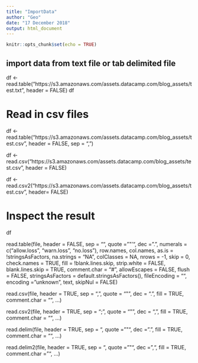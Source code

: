 ```yaml
---
title: "ImportData"
author: "Geo"
date: "17 December 2018"
output: html_document
---
```


```r
knitr::opts_chunk$set(echo = TRUE)
```


## import data from text file or tab delimited file

df <- read.table("https://s3.amazonaws.com/assets.datacamp.com/blog_assets/test.txt", 
                 header = FALSE)
df

# Read in csv files
df <- read.table("https://s3.amazonaws.com/assets.datacamp.com/blog_assets/test.csv", 
                 header = FALSE,
                 sep = ",")

df <- read.csv("https://s3.amazonaws.com/assets.datacamp.com/blog_assets/test.csv",
               header = FALSE)

df <- read.csv2("https://s3.amazonaws.com/assets.datacamp.com/blog_assets/test.csv", 
               header= FALSE)

# Inspect the result
df

read.table(file, header = FALSE, sep = "", quote = "\"'",
           dec = ".", numerals = c("allow.loss", "warn.loss", "no.loss"),
           row.names, col.names, as.is = !stringsAsFactors,
           na.strings = "NA", colClasses = NA, nrows = -1,
           skip = 0, check.names = TRUE, fill = !blank.lines.skip,
           strip.white = FALSE, blank.lines.skip = TRUE,
           comment.char = "#",
           allowEscapes = FALSE, flush = FALSE,
           stringsAsFactors = default.stringsAsFactors(),
           fileEncoding = "", encoding = "unknown", text, skipNul = FALSE)

read.csv(file, header = TRUE, sep = ",", quote = "\"",
         dec = ".", fill = TRUE, comment.char = "", ...)

read.csv2(file, header = TRUE, sep = ";", quote = "\"",
          dec = ",", fill = TRUE, comment.char = "", ...)

read.delim(file, header = TRUE, sep = "\t", quote = "\"",
           dec = ".", fill = TRUE, comment.char = "", ...)

read.delim2(file, header = TRUE, sep = "\t", quote = "\"",
            dec = ",", fill = TRUE, comment.char = "", ...)